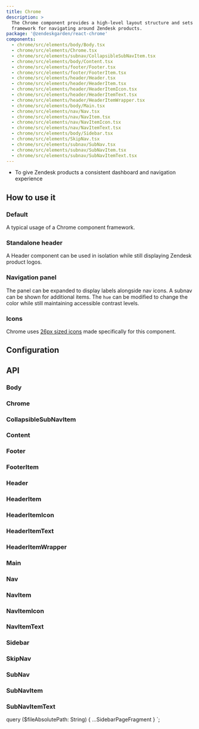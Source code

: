 ```yaml
---
title: Chrome
description: >
  The Chrome component provides a high-level layout structure and sets a
  framework for navigating around Zendesk products.
package: '@zendeskgarden/react-chrome'
components:
  - chrome/src/elements/body/Body.tsx
  - chrome/src/elements/Chrome.tsx
  - chrome/src/elements/subnav/CollapsibleSubNavItem.tsx
  - chrome/src/elements/body/Content.tsx
  - chrome/src/elements/footer/Footer.tsx
  - chrome/src/elements/footer/FooterItem.tsx
  - chrome/src/elements/header/Header.tsx
  - chrome/src/elements/header/HeaderItem.tsx
  - chrome/src/elements/header/HeaderItemIcon.tsx
  - chrome/src/elements/header/HeaderItemText.tsx
  - chrome/src/elements/header/HeaderItemWrapper.tsx
  - chrome/src/elements/body/Main.tsx
  - chrome/src/elements/nav/Nav.tsx
  - chrome/src/elements/nav/NavItem.tsx
  - chrome/src/elements/nav/NavItemIcon.tsx
  - chrome/src/elements/nav/NavItemText.tsx
  - chrome/src/elements/body/Sidebar.tsx
  - chrome/src/elements/SkipNav.tsx
  - chrome/src/elements/subnav/SubNav.tsx
  - chrome/src/elements/subnav/SubNavItem.tsx
  - chrome/src/elements/subnav/SubNavItemText.tsx
---
```


<Usage>
  <Use>
    <ul>
      <li>To give Zendesk products a consistent dashboard and navigation experience</li>
    </ul>
  </Use>
</Usage>

## How to use it

### Default

A typical usage of a Chrome component framework.


<CodeExample code={DefaultCode}>
  <Default />
</CodeExample>

### Standalone header

A Header component can be used in isolation while still displaying Zendesk product logos.


<CodeExample code={StandaloneHeaderCode}>
  <StandaloneHeader />
</CodeExample>

### Navigation panel

The panel can be expanded to display labels alongside nav icons. A subnav can be
shown for additional items. The `hue` can be modified to change the color while
still maintaining accessible contrast levels.


<CodeExample code={NavigationCode}>
  <Navigation />
</CodeExample>

### Icons

Chrome uses [26px sized icons](/design/icons/chrome-icons) made specifically for this component.

## Configuration

<Configuration reactPackage={props.data.mdx.package} components={props.data.mdx.components} />

## API

### Body

<Component components={props.data.mdx.components} componentName="body" />

<PropSheet components={props.data.mdx.components} componentName="body" />

### Chrome

<Component components={props.data.mdx.components} componentName="chrome" />

<PropSheet components={props.data.mdx.components} componentName="chrome" />

### CollapsibleSubNavItem

<Component components={props.data.mdx.components} componentName="collapsibleSubNavItem" />

<PropSheet components={props.data.mdx.components} componentName="collapsibleSubNavItem" />

### Content

<Component components={props.data.mdx.components} componentName="content" />

<PropSheet components={props.data.mdx.components} componentName="content" />

### Footer

<Component components={props.data.mdx.components} componentName="footer" />

<PropSheet components={props.data.mdx.components} componentName="footer" />

### FooterItem

<Component components={props.data.mdx.components} componentName="footerItem" />

<PropSheet components={props.data.mdx.components} componentName="footerItem" />

### Header

<Component components={props.data.mdx.components} componentName="header" />

<PropSheet components={props.data.mdx.components} componentName="header" />

### HeaderItem

<Component components={props.data.mdx.components} componentName="headerItem" />

<PropSheet components={props.data.mdx.components} componentName="headerItem" />

### HeaderItemIcon

<Component components={props.data.mdx.components} componentName="headerItemIcon" />

<PropSheet components={props.data.mdx.components} componentName="headerItemIcon" />

### HeaderItemText

<Component components={props.data.mdx.components} componentName="headerItemText" />

<PropSheet components={props.data.mdx.components} componentName="headerItemText" />

### HeaderItemWrapper

<Component components={props.data.mdx.components} componentName="headerItemWrapper" />

<PropSheet components={props.data.mdx.components} componentName="headerItemWrapper" />

### Main

<Component components={props.data.mdx.components} componentName="main" />

<PropSheet components={props.data.mdx.components} componentName="main" />

### Nav

<Component components={props.data.mdx.components} componentName="nav" />

<PropSheet components={props.data.mdx.components} componentName="nav" />

### NavItem

<Component components={props.data.mdx.components} componentName="navItem" />

<PropSheet components={props.data.mdx.components} componentName="navItem" />

### NavItemIcon

<Component components={props.data.mdx.components} componentName="navItemIcon" />

<PropSheet components={props.data.mdx.components} componentName="navItemIcon" />

### NavItemText

<Component components={props.data.mdx.components} componentName="navItemText" />

<PropSheet components={props.data.mdx.components} componentName="navItemText" />

### Sidebar

<Component components={props.data.mdx.components} componentName="sidebar" />

<PropSheet components={props.data.mdx.components} componentName="sidebar" />

### SkipNav

<Component components={props.data.mdx.components} componentName="skipNav" />

<PropSheet components={props.data.mdx.components} componentName="skipNav" />

### SubNav

<Component components={props.data.mdx.components} componentName="subNav" />

<PropSheet components={props.data.mdx.components} componentName="subNav" />

### SubNavItem

<Component components={props.data.mdx.components} componentName="subNavItem" />

<PropSheet components={props.data.mdx.components} componentName="subNavItem" />

### SubNavItemText

<Component components={props.data.mdx.components} componentName="subNavItemText" />

<PropSheet components={props.data.mdx.components} componentName="subNavItemText" />


  query ($fileAbsolutePath: String) {
    ...SidebarPageFragment
  }
`;
